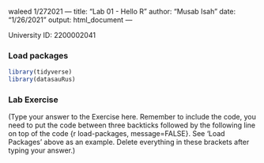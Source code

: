  waleed 1/272021 ---
title: "Lab 01 - Hello R"
author: "Musab Isah"
date: "1/26/2021"
output: html_document
---

University ID: 2200002041 

### Load packages

```r
library(tidyverse) 
library(datasauRus)
```


### Lab Exercise

(Type your answer to the Exercise here. Remember to include the code, you need to put the code between three backticks followed by the following line on top of the code {r load-packages, message=FALSE}. See 'Load Packages' above as an example. Delete everything in these brackets after typing your answer.)